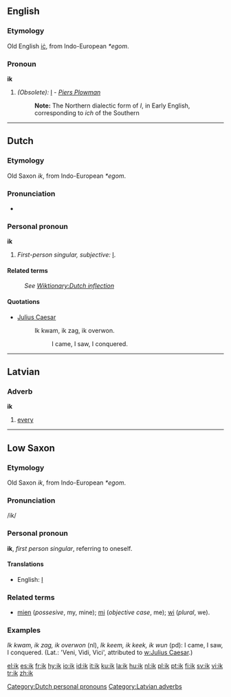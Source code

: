 ==English==

===Etymology===
Old English [[ic|iċ]], from Indo-European ''*egom''.

===Pronoun===
'''ik'''

# ''(Obsolete):'' [[I]] - ''[[Piers Plowman]]''
#:'''Note:''' The Northern dialectic form of ''I'', in Early English, corresponding to ''ich'' of the Southern

----

==Dutch==

===Etymology===
Old Saxon ''ik'', from Indo-European ''*egom''.

===Pronunciation===
* {{IPA|/ik/}}

===Personal pronoun===
{{rfc-header|Personal pronoun}}
'''ik'''

# ''First-person singular, subjective:'' [[I]].

====Related terms====
: ''See [[Wiktionary:Dutch inflection#Pronouns|Wiktionary:Dutch inflection]]''

====Quotations====
* [[w:Julius Caesar|Julius Caesar]]
*: Ik kwam, ik zag, ik overwon.
*:: I came, I saw, I conquered.

[[Category:Dutch personal pronouns]]

----

==Latvian==

===Adverb===
'''ik'''

# [[every]]

[[Category:Latvian adverbs]]

----

==Low Saxon==

===Etymology===
Old Saxon ''ik'', from Indo-European ''*egom''.

===Pronunciation===
/ik/

===Personal pronoun===
'''ik''', ''first person singular'', referring to oneself.

====Translations====
*English: [[I]]

===Related terms===
* [[mien]] (''possesive'', my, mine); [[mi]] (''objective case'', me); [[wi]] (''plural'', we).

===Examples===

''Ik kwam, ik zag, ik overwon'' (nl), ''Ik keem, ik keek, ik wun'' (pd): I came, I saw, I conquered. (Lat.: 'Veni, Vidi, Vici', attributed to [[w:Julius Caesar]].)

[[el:ik]]
[[es:ik]]
[[fr:ik]]
[[hy:ik]]
[[io:ik]]
[[id:ik]]
[[it:ik]]
[[ku:ik]]
[[la:ik]]
[[hu:ik]]
[[nl:ik]]
[[pl:ik]]
[[pt:ik]]
[[fi:ik]]
[[sv:ik]]
[[vi:ik]]
[[tr:ik]]
[[zh:ik]]